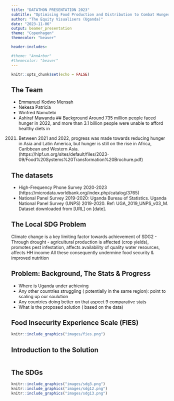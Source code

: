 ```yaml
---
title: "DATATHON PRESENTATION 2023"
subtitle: "Optimising Food Production and Distribution to Combat Hunger \n (Case of Uganda)"
author: "The Equity Visualisers (Uganda)"
date: "2023-11-06"
output: beamer_presentation
theme: "Copenhagen"
themecolor: "beaver"

header-includes:

#theme: "AnnArbor"
#themecolor: "beaver"
---
```


```r
knitr::opts_chunk$set(echo = FALSE)
```

## The Team

- Emmanuel Kodwo Mensah
- Nekesa Patricia
- Winfred Namutebi
- Ashiraf Mawanda
## Background
Around 735 million people faced hunger in 2022, and more than 3.1
billion people were unable to afford healthy diets in
2021. Between 2021 and 2022, progress was made
towards reducing hunger in Asia and Latin America, but
hunger is still on the rise in Africa, Caribbean and
Western Asia. (https://hlpf.un.org/sites/default/files/2023-09/Food%20Systems%20Transformation%20Brochure.pdf)

## The datasets
- High-Frequency Phone Survey 2020-2023 (https://microdata.worldbank.org/index.php/catalog/3765)
- National Panel Survey 2019-2020: Uganda Bureau of Statistics. Uganda National Panel Survey (UNPS) 2019-2020. Ref: UGA_2019_UNPS_v03_M. Dataset
downloaded from [URL] on [date].

## The Local SDG Problem

Climate change is a key limiting factor towards  achievement of SDG2
- Through drought - agricultural production is affected (crop yields), promotes pest infestation,
affects availability of quality water resources, affects HH income 
All these consequently  undermine food security & improved nutrition



## Problem: Background, The Stats & Progress
- Where is Uganda under achieving
- Any other countries struggling ( potentially in the same region): point to scaling up our soulution
- Any countries doing better on that aspect 9 comparative stats
- What is the proposed solution ( based on the data)

## Food Insecurity Experience Scale (FIES)
```r
knitr::include_graphics("images/fies.png")

```
## Introduction to the Solution

```r

```

## The SDGs

```r
knitr::include_graphics("images/sdg3.png")
knitr::include_graphics("images/sdg12.png")
knitr::include_graphics("images/sdg13.png")
```

